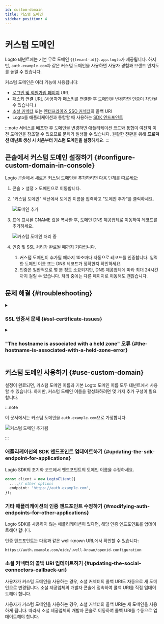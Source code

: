 ```yaml
---
id: custom-domain
title: 커스텀 도메인
sidebar_position: 4
---
```


# 커스텀 도메인

Logto 테넌트에는 기본 무료 도메인 `{{tenant-id}}.app.logto`가 제공됩니다. 하지만, `auth.example.com`과 같은 커스텀 도메인을 사용하면 사용자 경험과 브랜드 인지도를 높일 수 있습니다.

커스텀 도메인은 여러 기능에 사용됩니다:

- [로그인 및 회원가입 페이지](/end-user-flows/sign-up-and-sign-in) URL
- [패스키](/end-user-flows/mfa/webauthn) 연결 URL (사용자가 패스키를 연결한 후 도메인을 변경하면 인증이 차단될 수 있습니다.)
- [소셜 커넥터](/connectors/social-connectors) 또는 [엔터프라이즈 SSO 커넥터](/connectors/enterprise-connectors)의 콜백 URI
- Logto를 애플리케이션과 통합할 때 사용하는 [SDK 엔드포인트](/integrate-logto/application-data-structure#openid-provider-configuration-endpoint)

:::note
서비스를 배포한 후 도메인을 변경하면 애플리케이션 코드와 통합이 여전히 이전 도메인을 참조할 수 있으므로 문제가 발생할 수 있습니다. 원활한 전환을 위해 **프로덕션 테넌트 생성 시 처음부터 커스텀 도메인을 설정**하세요.
:::

## 콘솔에서 커스텀 도메인 설정하기 \{#configure-custom-domain-in-console}

Logto 콘솔에서 새로운 커스텀 도메인을 추가하려면 다음 단계를 따르세요:

1. <CloudLink to="/tenant-settings/domains">콘솔 > 설정 > 도메인</CloudLink>으로 이동합니다.
2. "커스텀 도메인" 섹션에서 도메인 이름을 입력하고 "도메인 추가"를 클릭하세요.

   <img src="/img/assets/custom-domain-section.jpeg" alt="도메인 추가" />

3. 표에 표시된 CNAME 값을 복사한 후, 도메인 DNS 제공업체로 이동하여 레코드를 추가하세요.

   <img src="/img/assets/custom-domain-processing.jpeg" alt="커스텀 도메인 처리 중" />

4. 인증 및 SSL 처리가 완료될 때까지 기다립니다.
   1. 커스텀 도메인이 추가될 때까지 10초마다 자동으로 레코드를 인증합니다. 입력한 도메인 이름 또는 DNS 레코드가 정확한지 확인하세요.
   2. 인증은 일반적으로 몇 분 정도 소요되지만, DNS 제공업체에 따라 최대 24시간까지 걸릴 수 있습니다. 처리 중에는 다른 페이지로 이동해도 괜찮습니다.

## 문제 해결 \{#troubleshooting}

<details>
<summary>

### SSL 인증서 문제 \{#ssl-certificate-issues}

</summary>

커스텀 도메인 설정 시 SSL 인증서 문제를 겪는 경우, DNS 설정의 CAA 레코드와 관련이 있을 수 있습니다. CAA 레코드는 어떤 인증 기관(CA)이 도메인에 대한 인증서를 발급할 수 있는지 지정합니다. CAA 레코드를 사용하는 경우, Logto가 SSL 인증서를 발급할 수 있도록 "letsencrypt.org"와 "pki.goog" 모두를 허용해야 합니다.

CAA 레코드 관련 SSL 인증서 문제를 해결하려면 [Cloudflare의 문서](https://developers.cloudflare.com/ssl/edge-certificates/caa-records/)를 참고하세요.

</details>

<details>
<summary>

### "The hostname is associated with a held zone" 오류 \{#the-hostname-is-associated-with-a-held-zone-error}

</summary>

커스텀 도메인을 추가할 때 "The hostname is associated with a held zone, please contact the owner to have the hold removed"라는 오류 메시지가 표시된다면, 해당 도메인이 이미 Cloudflare 존에 있으며 "Zone Hold" 상태로 설정되어 있음을 의미합니다. 자세한 내용은 [Cloudflare 문서](https://developers.cloudflare.com/fundamentals/setup/account/account-security/zone-holds/)를 참고하세요.

이 문제를 해결하려면 존 홀드를 해제해야 합니다. Cloudflare에서 존 홀드를 해제하는 방법은 위 링크를 참고하세요.

</details>

## 커스텀 도메인 사용하기 \{#use-custom-domain}

설정이 완료되면, 커스텀 도메인 이름과 기본 Logto 도메인 이름 모두 테넌트에서 사용할 수 있습니다. 하지만, 커스텀 도메인 이름을 활성화하려면 몇 가지 추가 구성이 필요합니다.

:::note

이 문서에서는 커스텀 도메인을 `auth.example.com`으로 가정합니다.

<img src="/img/assets/custom-domain-added.jpeg" alt="커스텀 도메인 추가됨" />

:::

### 애플리케이션의 SDK 엔드포인트 업데이트하기 \{#updating-the-sdk-endpoint-for-applications}

Logto SDK의 초기화 코드에서 엔드포인트의 도메인 이름을 수정하세요.

```typescript
const client = new LogtoClient({
  ...,// other options
  endpoint: 'https://auth.example.com',
});
```

### 기타 애플리케이션의 인증 엔드포인트 수정하기 \{#modifying-auth-endpoints-for-other-applications}

Logto SDK를 사용하지 않는 애플리케이션이 있다면, 해당 인증 엔드포인트를 업데이트해야 합니다.

인증 엔드포인트는 다음과 같은 well-known URL에서 확인할 수 있습니다:

```
https://auth.example.com/oidc/.well-known/openid-configuration
```

### 소셜 커넥터의 콜백 URI 업데이트하기 \{#updating-the-social-connectors-callback-uri}

사용자가 커스텀 도메인을 사용하는 경우, 소셜 커넥터의 콜백 URI도 자동으로 새 도메인으로 변경됩니다. 소셜 제공업체의 개발자 콘솔에 접속하여 콜백 URI를 직접 업데이트해야 합니다.

사용자가 커스텀 도메인을 사용하는 경우, 소셜 커넥터의 콜백 URI는 새 도메인을 사용하게 됩니다. 따라서 소셜 제공업체의 개발자 콘솔로 이동하여 콜백 URI를 수동으로 업데이트해야 합니다.

